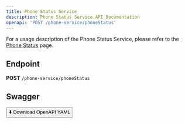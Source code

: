 ```yaml
---
title: Phone Status Service
description: Phone Status Service API Documentation
openapi: 'POST /phone-service/phoneStatus'
---
```


For a usage description of the Phone Status Service, please refer to the [Phone Status](/essentials/phoneServices) page.

## Endpoint

**POST** `/phone-service/phoneStatus`

## Swagger
<a href="../doku/swagger/phoneServices/phoneService.postman_collection.json" download="phoneService.postman_collection.json">
  <button>⬇️ Download OpenAPI YAML</button>
</a>